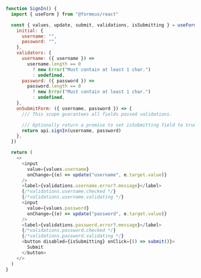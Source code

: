 ```js showLineNumbers
function SignIn() {
  import { useForm } from "@formeus/react"

  const { values, update, submit, validations, isSubmitting } = useForm({
    initial: {
      username: "",
      password: "",
    },
    validators: {
      username: ({ username }) =>
        username.length == 0
          ? new Error("Must contain at least 1 char.")
          : undefined,
      password: ({ password }) =>
        password.length == 0
          ? new Error("Must contain at least 1 char.")
          : undefined,
    },
    onSubmitForm: ({ username, password }) => {
      /// This scope guarantees all fields passed validations.

      /// Optionally return a promise to set isSubmitting field to true for until promise resolves.
      return api.signIn(username, password)
    },
  })

  return (
    <>
      <input
        value={values.username}
        onChange={(e) => update("username", e.target.value)}
      />
      <label>{validations.username.error?.message}</label>
      {/*validations.username.checked */}
      {/*validations.username.validating */}
      <input
        value={values.password}
        onChange={(e) => update("password", e.target.value)}
      />
      <label>{validations.password.error?.message}</label>
      {/*validations.password.checked */}
      {/*validations.password.validating */}
      <button disabled={isSubmitting} onClick={() => submit()}>
        Submit
      </button>
    </>
  )
}
```
